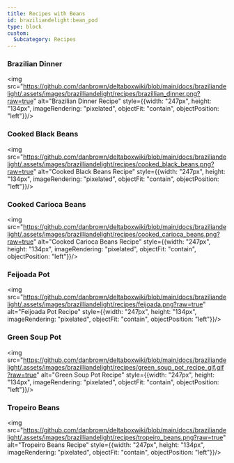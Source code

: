 ```yaml
---
title: Recipes with Beans
id: braziliandelight:bean_pod
type: block
custom:
  Subcategory: Recipes
---
```


### Brazilian Dinner
<img src="https://github.com/danbrown/deltaboxwiki/blob/main/docs/braziliandelight/.assets/images/brazilliandelight/recipes/brazillian_dinner.png?raw=true" alt="Brazilian Dinner Recipe" style={{width: "247px", height: "134px", imageRendering: "pixelated", objectFit: "contain", objectPosition: "left"}}/>

### Cooked Black Beans
<img src="https://github.com/danbrown/deltaboxwiki/blob/main/docs/braziliandelight/.assets/images/brazilliandelight/recipes/cooked_black_beans.png?raw=true" alt="Cooked Black Beans Recipe" style={{width: "247px", height: "134px", imageRendering: "pixelated", objectFit: "contain", objectPosition: "left"}}/>

### Cooked Carioca Beans
<img src="https://github.com/danbrown/deltaboxwiki/blob/main/docs/braziliandelight/.assets/images/brazilliandelight/recipes/cooked_carioca_beans.png?raw=true" alt="Cooked Carioca Beans Recipe" style={{width: "247px", height: "134px", imageRendering: "pixelated", objectFit: "contain", objectPosition: "left"}}/>

### Feijoada Pot
<img src="https://github.com/danbrown/deltaboxwiki/blob/main/docs/braziliandelight/.assets/images/brazilliandelight/recipes/feijoada.png?raw=true" alt="Feijoada Pot Recipe" style={{width: "247px", height: "134px", imageRendering: "pixelated", objectFit: "contain", objectPosition: "left"}}/>

### Green Soup Pot
<img src="https://github.com/danbrown/deltaboxwiki/blob/main/docs/braziliandelight/.assets/images/brazilliandelight/recipes/green_soup_pot_recipe_gif.gif?raw=true" alt="Green Soup Pot Recipe" style={{width: "247px", height: "134px", imageRendering: "pixelated", objectFit: "contain", objectPosition: "left"}}/>

### Tropeiro Beans
<img src="https://github.com/danbrown/deltaboxwiki/blob/main/docs/braziliandelight/.assets/images/brazilliandelight/recipes/tropeiro_beans.png?raw=true" alt="Tropeiro Beans Recipe" style={{width: "247px", height: "134px", imageRendering: "pixelated", objectFit: "contain", objectPosition: "left"}}/>